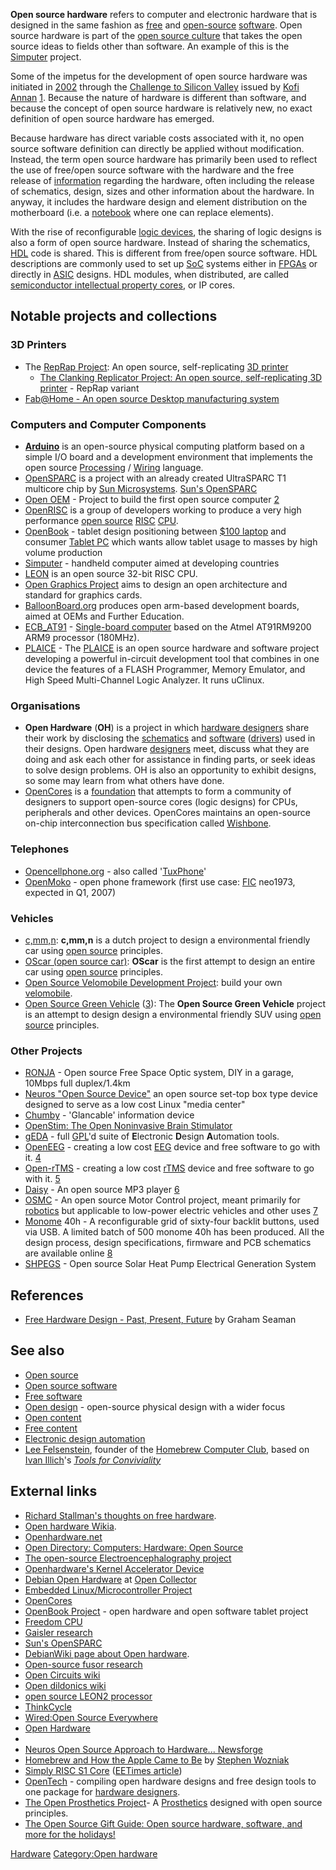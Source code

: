 '''Open source hardware''' refers to computer and electronic hardware that is designed in the same fashion as [[free software|free]] and [[open-source software|open-source]] [[software]]. Open source hardware is part of the [[open source culture]] that takes the open source ideas to fields other than software. An example of this is the [[Simputer]] project.

Some of the impetus for the development of open source hardware was initiated in [[2002]] through the [[Challenge to Silicon Valley]] issued by [[Kofi Annan]] [http://news.com.com/2010-1069-964507.html?tag=lh].  Because the nature of hardware is different than software, and because the concept of open source hardware is relatively new, no exact definition of open source hardware has emerged.

Because hardware has direct variable costs associated with it, no open source software definition can directly be applied without modification.  Instead, the term open source hardware has primarily been used to reflect the use of free/open source software with the hardware and the free release of [[information]] regarding the hardware, often including the release of schematics, design, sizes and other information about the hardware. In anyway, it includes the hardware design and element distribution on the motherboard (i.e. a [[laptop|notebook]] where one can replace elements).

With the rise of reconfigurable [[Programmable logic device|logic device]]s, the sharing of logic designs is also a form of open source hardware. Instead of sharing the schematics, [[hardware description language|HDL]] code is shared. This is different from free/open source software. HDL descriptions are commonly used to set up [[System-on-a-chip|SoC]] systems either in [[Field-programmable gate array|FPGA]]s or directly in [[Application-specific integrated circuit|ASIC]] designs.  HDL modules, when distributed, are called [[semiconductor intellectual property core]]s, or IP cores.

==Notable projects and collections==

===3D Printers===

* The [[RepRap Project]]: An open source, self-replicating [[3D printer]]
** [http://www.3dreplicators.com The Clanking Replicator Project: An open source, self-replicating [[3D printer]]] - RepRap variant
* [http://www.fabathome.org Fab@Home - An open source [[Desktop manufacturing]] system]

===Computers and Computer Components===
*'''[[Arduino]]''' is an open-source physical computing platform based on a simple I/O board and a development environment that implements the open source [[Processing (programming language)|Processing]] / [http://wiring.org.co/ Wiring] language.
* [[OpenSPARC]] is a project with an already created UltraSPARC T1 multicore chip by [[Sun Microsystems]]. [http://opensparc.net Sun's OpenSPARC]
* [[Open OEM]] - Project to build the first open source computer [http://www.innovationstage.com/openoem/index.php]
* [[OpenRISC]] is a group of developers working to produce a very high performance [[open source]] [[RISC]] [[central processing unit|CPU]].
* [[OpenBook Project|OpenBook]] - tablet design positioning between [[$100 laptop]] and consumer [[Tablet PC]] which wants allow tablet usage to masses by high volume production
* [[Simputer]] - handheld computer aimed at developing countries
* [[LEON]] is an open source 32-bit RISC CPU.
* [[Open Graphics Project]] aims to design an open architecture and standard for graphics cards.
* [[BalloonBoard.org]] produces open arm-based development boards, aimed at OEMs and Further Education.
* [[ECB_AT91]] - [[Single-board computer]] based on the Atmel AT91RM9200 ARM9 processor (180MHz).
* [[PLAICE]] - The [http://flash-plaice.wikispaces.com PLAICE] is an open source hardware and software project developing a powerful in-circuit development tool that combines in one device the features of a FLASH Programmer, Memory Emulator, and High Speed Multi-Channel Logic Analyzer. It runs uClinux.

===Organisations===
*'''Open Hardware''' ('''OH''') is a project in which [[hardware design]]ers share their work by disclosing the [[schematic]]s and [[software]] ([[Device driver|driver]]s) used in their designs.  Open hardware [[designers]] meet, discuss what they are doing and ask each other for assistance in finding parts, or seek ideas to solve design problems. OH is also an opportunity to exhibit designs, so some may learn from what others have done.
* [[OpenCores]] is a [[foundation]] that attempts to form a community of designers to support open-source cores (logic designs) for CPUs, peripherals and other devices.  OpenCores maintains an open-source on-chip interconnection bus specification called [[Wishbone (computer bus)|Wishbone]].

===Telephones===
* [http://www.opencellphone.org Opencellphone.org] - also called '[[TuxPhone]]'
* [[OpenMoko]] - open phone framework (first use case: [[First International Computer|FIC]] neo1973, expected in Q1, 2007)
===Vehicles===
* [[c,mm,n]]: '''c,mm,n''' is a dutch project to design a environmental friendly car using [[open source]] principles.
* [[OScar (open source car)]]: '''OScar''' is the first attempt to design an entire car using [[open source]] principles.
* [http://www.ihpva.org/wiki/index.php/Open_Source_Velomobile_Development_Project Open Source Velomobile Development Project]: build your own [[velomobile]].
* [[Open Source Green Vehicle]] ([http://www.osgv.org/]): The '''Open Source Green Vehicle''' project is an attempt to design design a environmental friendly SUV using [[open source]] principles.

===Other Projects===
* [[RONJA]] - Open source Free Space Optic system, DIY in a garage, 10Mbps full duplex/1.4km
* [[Neuros Technology|Neuros "Open Source Device"]] an open source set-top box type device designed to serve as a low cost Linux "media center"
* [[Chumby]] - 'Glancable' information device
* [http://transcenmentalism.org/OpenStim/ OpenStim: The Open Noninvasive Brain Stimulator]
* [[gEDA]] - full [[GPL]]'d suite of '''E'''lectronic '''D'''esign '''A'''utomation tools.
* [[OpenEEG]] - creating a low cost [[EEG]] device and free software to go with it. [http://openeeg.sourceforge.net/]
* [[Open-rTMS]] - creating a low cost [[Transcranial_magnetic_stimulation|rTMS]] device and free software to go with it. [http://open-rtms.sourceforge.net/]
* [[Daisy MP3 Player|Daisy]] - An open source MP3 player [http://www.teuthis.com/html/daisy_mp3.html]
* [[OSMC]] - An open source Motor Control project, meant primarily for [[robotics]] but applicable to low-power electric vehicles and other uses [http://www.robotpower.com/osmc_info/]
* [[Monome]] 40h - A reconfigurable grid of sixty-four backlit buttons, used via USB. A limited batch of 500 monome 40h has been produced. All the design process, design specifications, firmware and PCB schematics are available online [http://monome.org/]
* [[SHPEGS]] - Open source Solar Heat Pump Electrical Generation System


==References==
* [http://www.opencollector.org/Whyfree/freedesign.html Free Hardware Design - Past, Present, Future] by Graham Seaman

==See also==
*[[Open source]]
*[[Open source software]]
*[[Free software]]
*[[Open design]] - open-source physical design with a wider focus
*[[Open content]]
*[[Free content]]
*[[Electronic design automation]]
*[[Lee Felsenstein]], founder of the [[Homebrew Computer Club]], based on [[Ivan Illich]]'s [http://todd.cleverchimp.com/tools_for_conviviality/ ''Tools for Conviviality'']

== External links ==
{{external links}}
* [http://features.linuxtoday.com/news_story.php3?ltsn=1999-06-22-005-05-NW-LF Richard Stallman's thoughts on free hardware].
* [http://opensource.wikia.com/wiki/Main_Page Open hardware Wikia].
* [http://www.openhardware.net Openhardware.net]
* [http://dmoz.org/Computers/Hardware/Open_Source/ Open Directory: Computers: Hardware: Open Source]
* [http://openeeg.sourceforge.net/doc/ The open-source Electroencephalography project]
* [http://www.openhardware.de Openhardware's Kernel Accelerator Device]
* [http://opencollector.org/Whyfree/open_hardware.html Debian Open Hardware] at [http://opencollector.org/ Open Collector]
* [http://www.uclinux.org Embedded Linux/Microcontroller Project]
* [http://www.opencores.org OpenCores]
* [http://www.obook.info OpenBook Project] - open hardware and open software tablet project
* [http://www.f-cpu.org/ Freedom CPU]
* [http://www.gaisler.com/ Gaisler research]
* [http://opensparc.net Sun's OpenSPARC]
* [http://wiki.debian.org/open_hardware DebianWiki page about Open hardware].
* [http://fusor.net/ Open-source fusor research]
* [http://opencircuits.com/ Open Circuits wiki]
* [http://www.opendildonics.org/ Open dildonics wiki]
* [http://www.gaisler.com/products/leon2/leon.html open source LEON2  processor]
* [http://www.thinkcycle.org/ ThinkCycle]
* [http://www.wired.com/wired/archive/11.11/opensource.html Wired:Open Source Everywhere]
* [http://recentchangescamp.org/OpenHardware Open Hardware]
* {{ru|http://www.openhardware.ru/}}
* [http://software.newsforge.com/article.pl?sid=05/09/13/1631226 Neuros Open Source Approach to Hardware... Newsforge]
* [http://www.atariarchives.org/deli/homebrew_and_how_the_apple.php Homebrew and How the Apple Came to Be] by [[Stephen Wozniak]]
* [http://www.srisc.com/ Simply RISC S1 Core] ([http://www.eetimes.eu/193000635 EETimes article])
* [http://www.opencores.org/projects.cgi/web/opentech/about OpenTech] - compiling open hardware designs and free design tools to one package for [[hardware design]]ers.
* [http://www.openprosthetics.org/ The Open Prosthetics Project]- A [[Prosthetics]]  designed with open source principles.
* [http://www.makezine.com/blog/archive/2006/11/the_open_source_1.html The Open Source Gift Guide: Open source hardware, software, and more for the holidays!]


[[Category:Open machine|Hardware]]
[[Category:Open hardware]]